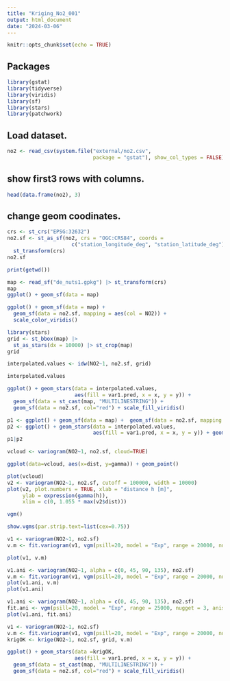 ```yaml
---
title: "Kriging_No2_001"
output: html_document
date: "2024-03-06"
---
```


```r
knitr::opts_chunk$set(echo = TRUE)
```

## Packages
```r

library(gstat)
library(tidyverse)
library(viridis)
library(sf)
library(stars)
library(patchwork)

```

## Load dataset.

```r
no2 <- read_csv(system.file("external/no2.csv", 
                            package = "gstat"), show_col_types = FALSE)


```

## show first3 rows with columns.

```r
head(data.frame(no2), 3)
```

## change geom coodinates.

```r
crs <- st_crs("EPSG:32632")
no2.sf <- st_as_sf(no2, crs = "OGC:CRS84", coords = 
                     c("station_longitude_deg", "station_latitude_deg")) |>
  st_transform(crs) 
no2.sf
```

```r
print(getwd())
```


```r
map <- read_sf("de_nuts1.gpkg") |> st_transform(crs) 
map
ggplot() + geom_sf(data = map)

ggplot() + geom_sf(data = map) + 
  geom_sf(data = no2.sf, mapping = aes(col = NO2)) + 
  scale_color_viridis()
```

```r
library(stars)
grid <- st_bbox(map) |>
  st_as_stars(dx = 10000) |> st_crop(map) 
grid
```

```r
interpolated.values <- idw(NO2~1, no2.sf, grid)

interpolated.values 

ggplot() + geom_stars(data = interpolated.values, 
                      aes(fill = var1.pred, x = x, y = y)) + 
  geom_sf(data = st_cast(map, "MULTILINESTRING")) + 
  geom_sf(data = no2.sf, col="red") + scale_fill_viridis() 

```

```r
p1 <- ggplot() + geom_sf(data = map) +  geom_sf(data = no2.sf, mapping = aes(col = NO2)) + scale_color_viridis()
p2 <- ggplot() + geom_stars(data = interpolated.values, 
                            aes(fill = var1.pred, x = x, y = y)) + geom_sf(data = st_cast(map, "MULTILINESTRING")) + geom_sf(data = no2.sf, col="red") + scale_fill_viridis() 
p1|p2
```

```r
vcloud <- variogram(NO2~1, no2.sf, cloud=TRUE)

```

```r
ggplot(data=vcloud, aes(x=dist, y=gamma)) + geom_point()

```

```r
plot(vcloud)
v2 <- variogram(NO2~1, no2.sf, cutoff = 100000, width = 10000)
plot(v2, plot.numbers = TRUE, xlab = "distance h [m]",
     ylab = expression(gamma(h)),
     xlim = c(0, 1.055 * max(v2$dist)))

```

```r
vgm()

```

```r
show.vgms(par.strip.text=list(cex=0.75))
```

```r

v1 <- variogram(NO2~1, no2.sf)
v.m <- fit.variogram(v1, vgm(psill=20, model = "Exp", range = 20000, nugget = 1))

plot(v1, v.m)

```

```r
v1.ani <- variogram(NO2~1, alpha = c(0, 45, 90, 135), no2.sf)
v.m <- fit.variogram(v1, vgm(psill=20, model = "Exp", range = 20000, nugget = 1))
plot(v1.ani, v.m)
plot(v1.ani)
```

```r
v1.ani <- variogram(NO2~1, alpha = c(0, 45, 90, 135), no2.sf)
fit.ani <- vgm(psill=20, model = "Exp", range = 25000, nugget = 3, anis = c(30, 10, 0, 0.5, 0.3))
plot(v1.ani, fit.ani)
```

```r
v1 <- variogram(NO2~1, no2.sf)
v.m <- fit.variogram(v1, vgm(psill=20, model = "Exp", range = 20000, nugget = 1))
krigOK <- krige(NO2~1, no2.sf, grid, v.m)
```

```r

ggplot() + geom_stars(data =krigOK, 
                      aes(fill = var1.pred, x = x, y = y)) + 
  geom_sf(data = st_cast(map, "MULTILINESTRING")) + 
  geom_sf(data = no2.sf, col="red") + scale_fill_viridis() 
```

